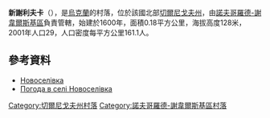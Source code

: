 {{coord|52|20|32|N|33|20|0|E|scale:100000|display=title}}

'''新謝利夫卡'''（{{lang-uk|Новоселівка}}），是[[烏克蘭|烏克蘭]]的村落，位於該國北部[[切爾尼戈夫州|切爾尼戈夫州]]，由[[諾夫哥羅德-謝韋爾斯基區|諾夫哥羅德-謝韋爾斯基區]]負責管轄，始建於1600年，面積0.18平方公里，海拔高度128米，2001年人口29，人口密度每平方公里161.1人。

==參考資料==
*[http://w1.c1.rada.gov.ua/pls/z7502/A005?rdat1=05.11.2011&rf7571=40645 Новоселівка]{{dead link|date=2018年3月 |bot=InternetArchiveBot |fix-attempted=yes }}
*[http://weather.in.ua/ua/chernigovskaja/18074 Погода в селі Новоселівка] {{Wayback|url=http://weather.in.ua/ua/chernigovskaja/18074 |date=20160305191003 }}

[[Category:切爾尼戈夫州村落|Category:切爾尼戈夫州村落]]
[[Category:諾夫哥羅德-謝韋爾斯基區村落|Category:諾夫哥羅德-謝韋爾斯基區村落]]


{{Chernihiv-geo-stub}}